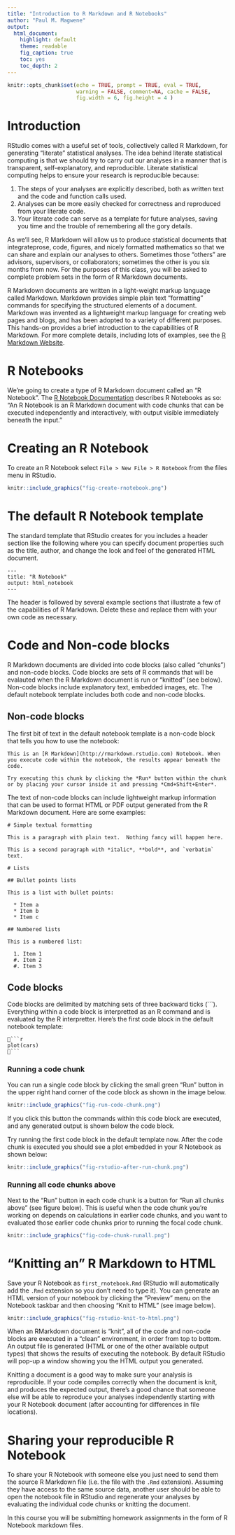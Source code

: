 ```yaml
---
title: "Introduction to R Markdown and R Notebooks"
author: "Paul M. Magwene"
output:
  html_document:
    highlight: default
    theme: readable
    fig_caption: true
    toc: yes
    toc_depth: 2
---
```


```r
knitr::opts_chunk$set(echo = TRUE, prompt = TRUE, eval = TRUE, 
                      warning = FALSE, comment=NA, cache = FALSE,
                      fig.width = 6, fig.height = 4 )
```


# Introduction

RStudio comes with a useful set of tools, collectively called R Markdown, for generating "literate" statistical analyses.  The idea behind literate statistical computing is that we should try to carry out our analyses in a manner that is transparent, self-explanatory, and reproducible.   Literate statistical computing helps to ensure your research is reproducible because:

 1. The steps of your analyses are explicitly described, both as written text and the code and function calls used.
 2. Analyses can be more easily checked for correctness and reproduced from your literate code.
 3. Your literate code can serve as a template for future analyses, saving you time and the trouble of remembering all the gory details.

As we'll see, R Markdown will allow us to produce statistical documents that integrateprose, code, figures, and nicely formatted mathematics so that we can share and explain our analyses to others.  Sometimes those "others" are advisors, supervisors, or collaborators; sometimes the other is you six months from now.  For the purposes of this class, you will be asked to complete problem sets in the form of R Markdown documents.


R Markdown documents are written in a light-weight markup language called Markdown.  Markdown provides simple plain text "formatting" commands for specifying the structured elements of a document. Markdown was invented as a lightweight markup language for creating web pages and blogs, and has been adopted to a variety of different purposes.  This hands-on provides a brief introduction to the capabilities of R Markdown.  For more complete details, including lots of examples, see the [R Markdown Website](http://rmarkdown.rstudio.com/index.html).

# R Notebooks

We're going to create a type of R Markdown document called an "R Notebook". The [R Notebook Documentation](http://rmarkdown.rstudio.com/r_notebooks.html) describes R Notebooks as so: "An R Notebook is an R Markdown document with code chunks that can be executed independently and interactively, with output visible immediately beneath the input."

# Creating an R Notebook

To create an R Notebook select `File > New File > R Notebook` from the files menu in RStudio.

```r
knitr::include_graphics("fig-create-rnotebook.png")
```

# The default R Notebook template

The standard template that RStudio creates for you includes a header section
like the following where you can specify document properties such as 
the title, author, and change the look and feel of the generated HTML document.

```
---
title: "R Notebook"
output: html_notebook
---
```


The header is followed by several example sections that illustrate a few of the capabilities of R Markdown.  Delete these and replace them with your own code as necessary.

# Code and Non-code blocks

R Markdown documents are divided into code blocks (also called "chunks") and non-code blocks.  Code blocks are sets of R commands that will be evalauted when the R Markdown document is run or "knitted" (see below). Non-code blocks include explanatory text, embedded images, etc. The default notebook template includes both code and non-code blocks.


## Non-code blocks

The first bit of text in the default notebook template is a non-code block that tells you how to use the notebook:

```
This is an [R Markdown](http://rmarkdown.rstudio.com) Notebook. When you execute code within the notebook, the results appear beneath the code. 

Try executing this chunk by clicking the *Run* button within the chunk or by placing your cursor inside it and pressing *Cmd+Shift+Enter*. 
```

The text of non-code blocks can include lightweight markup information that can be used to format HTML or PDF output generated from the R Markdown document.  Here are some examples:

```
# Simple textual formatting 

This is a paragraph with plain text.  Nothing fancy will happen here.

This is a second paragraph with *italic*, **bold**, and `verbatim` text. 

# Lists

## Bullet points lists

This is a list with bullet points:

  * Item a
  * Item b
  * Item c

## Numbered lists
  
This is a numbered list:

  1. Item 1
  #. Item 2
  #. Item 3
```


## Code blocks

Code blocks are delimited by matching sets of three backward ticks (```).  Everything within a code block is interpretted as an R command and is evaluated by the R interpretter. Here's the first code block in the default notebook template:

```
```{r}
plot(cars)
```
```

### Running a code chunk

You can run a single code block by clicking the small green "Run" button in the upper right hand corner of the code block as shown in the image below.  

```r
knitr::include_graphics("fig-run-code-chunk.png")
```

If you click this button the commands within this code block are executed, and any generated output is shown below the code block.  

Try running the first code block in the default template now.  After the code chunk is executed you should see a plot embedded in your R Notebook as shown below:

```r
knitr::include_graphics("fig-rstudio-after-run-chunk.png")
```

### Running all code chunks above

Next to the "Run" button in each code chunk is a button for "Run all chunks above" (see figure below).  This is useful when the code chunk you're working on depends on calculations in earlier code chunks, and you want to evaluated those earlier code chunks prior to running the focal code chunk.  

```r
knitr::include_graphics("fig-code-chunk-runall.png")
```



# "Knitting an" R Markdown to HTML

Save your R Notebook as `first_rnotebook.Rmd` (RStudio will automatically add the `.Rmd` extension so you don't need to type it).  You can generate an HTML version of your notebook by clicking the "Preview" menu on the Notebook taskbar and then choosing "Knit to HTML" (see image below).

```r
knitr::include_graphics("fig-rstudio-knit-to-html.png")
```

When an RMarkdown document is "knit", all of the code and non-code blocks are executed in a "clean" environment, in order from top to bottom.  An output file is generated (HTML or one of the other available output types) that shows the results of executing the notebook.  By default RStudio will pop-up a window showing you the HTML output you generated.

Knitting a document is a good way to make sure your analysis is reproducible.  If your code compiles correctly when the document is knit, and produces the expected output, there's a good chance that someone else will be able to reproduce your analyses independently starting with your R Notebook document (after accounting for differences in file locations).

# Sharing your reproducible R Notebook

To share your R Notebook with someone else you just need to send them the source R Markdown file (i.e. the file with the `.Rmd` extension). Assuming they have access to the same source data, another user should be able to open the notebook file in RStudio and regenerate your analyses by evaluating the individual code chunks or knitting the document.

In this course you will be submitting homework assignments in the form of R Notebook markdown files.



